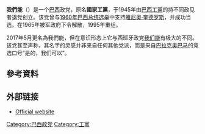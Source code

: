{{Infobox Political party
|name = 我們能
|native_name = Podemos
|logo = PODEMOSLogo.png
|colorcode = green
|blank1_title = TSE识别号码
|blank1 = 19
|president = Renata Abreu 
|foundation = 1945
|membership = 161,487<ref>http://inter04.tse.jus.br/ords/dwtse/f?p=2001:104:::NO{{Dead link}}:::</ref>
|ideology = [[民粹主義|民粹主義]]<br>[[反腐败|反腐败]]<br>[[第三条道路|第三条道路]]<br>[[直接民主|直接民主]]{{list collapsed|title=歷史上|[[劳工运动|劳工运动]]<br>[[民族主义|民族主义]]<br>[[夸德罗斯|夸德罗斯主义]]}}
|position = [[中间派|中间]]至[[中间偏右|中间偏右]]{{list collapsed|title=歷史上|[[中间派|中间]]至[[中间偏左|中间偏左]]}}
|national = [[和人民一起斗争|和人民一起斗争]] (2010-2013)<br/>[[Change_Brazil|Change Brazil]] (2013-present)
|seats1_title  = [[众议院_(巴西)|众议院]]席次
|seats1        = {{Composition bar|13|513|hex={{National Labour Party (Brazil)/meta/color}}}}
|seats2_title  = [[联邦参议院_(巴西)|参议院]]席次
|seats2        = {{Composition bar|3|81|hex={{National Labour Party (Brazil)/meta/color}}}}
|website = [http://www.ptnbrasil.com.br/ http://www.ptnbrasil.com.br/]
|country=Brazil}}
'''我們能'''（{{lang-pt|Podemos}}）是一个[[巴西|巴西]]政党，原名'''國家工黨'''，于1945年由[[巴西工黨|巴西工黨]]的持不同政见者退党创立。该党曾与[[1960年巴西总统选举|1960年巴西总统选举]]中支持[[雅尼奥·奎德罗斯|雅尼奥·奎德罗斯]]，并成功当选。在1965年被军政府下令解散，1995年重组。

2017年5月更名為我們能，但在意识形态上它与西班牙政党[[我們能_(西班牙)|我们能]]有极大的不同。该党甚至声称，其名字的灵感并非来自任何其他党派，而是来自[[贝拉克·奥巴马|巴拉克奥巴马]]的竞选口号“是的，我们可以”。

== 參考資料 ==
{{Reflist}}
==外部链接==
*[https://web.archive.org/web/20090207141252/http://ptnbrasil.com.br/ Official website {{pt icon}}]
{{巴西政党}}
[[Category:巴西政党|Category:巴西政党]]
[[Category:工黨|Category:工黨]]
{{政党小作品}}